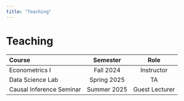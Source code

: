 ```yaml
---
title: "Teaching"
---
```


# Teaching

| Course                     | Semester      | Role               |
|:---------------------------|:-------------:|:------------------:|
| Econometrics I             | Fall 2024     | Instructor         |
| Data Science Lab           | Spring 2025   | TA                  |
| Causal Inference Seminar   | Summer 2025   | Guest Lecturer     |